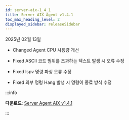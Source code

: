 ```yaml
---
id: server-aix-1_4_1
title: Server AIX Agent v1.4.1
toc_max_heading_level: 2
displayed_sidebar: releaseSidebar
---
```


2025년 02월 13일

- <Status priority='1'>Changed</Status> Agent CPU 사용량 개선

- <Status priority='0'>Fixed</Status> ASCII 코드 범위를 초과하는 텍스트 발생 시 오류 수정

- <Status priority='0'>Fixed</Status> lspv 명령 파싱 오류 수정

- <Status priority='0'>Fixed</Status> 외부 명령 Hang 발생 시 명령어 종료 방식 수정

:::info 

**다운로드**: [Server Agent AIX v1.4.1](https://repo.whatap.io/aix/noarch/whatap-infra-1.4-1.aix6.1.noarch.rpm)

:::